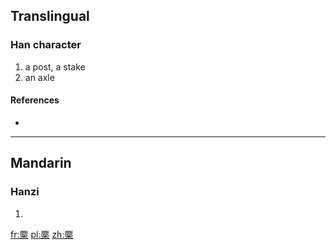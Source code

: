 ==Translingual==

===Han character===
{{Han char|rn=75|rad=木|as=12|sn=16|four=|canj=一人木 (MOD), X一人木 (XMOD)}}

# a post, a stake
# an axle

====References====
* {{Han ref|kx=0554.040|dkj=15557|dj=0942.160|hdz=21290.030|uh=6A5C|ud=27228}}

----

==Mandarin==

===Hanzi===
{{cmn-hanzi|pin=[[jué]] ([[jue2]])|wg=chüeh<sup>2</sup>}}

# {{defn|Mandarin|sort=木12}}

[[fr:橜]]
[[pl:橜]]
[[zh:橜]]